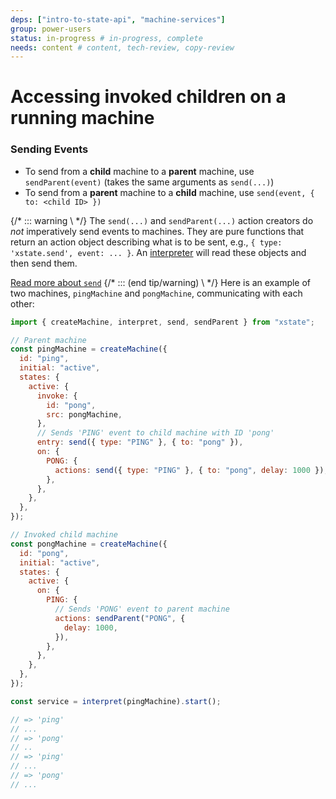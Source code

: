 ```yaml
---
deps: ["intro-to-state-api", "machine-services"]
group: power-users
status: in-progress # in-progress, complete
needs: content # content, tech-review, copy-review
---
```


# Accessing invoked children on a running machine

### Sending Events

- To send from a **child** machine to a **parent** machine, use `sendParent(event)` (takes the same arguments as `send(...)`)
- To send from a **parent** machine to a **child** machine, use `send(event, { to: <child ID> })`

{/* ::: warning \ */}
The `send(...)` and `sendParent(...)` action creators do _not_ imperatively send
events to machines. They are pure functions that return an action object
describing what is to be sent, e.g., `{ type: 'xstate.send', event: ... }`. An
[interpreter](./interpretation.md) will read these objects and then send them.

[Read more about `send`](/guides/actions.html#send-action)
{/* ::: (end tip/warning) \ */}
Here is an example of two machines, `pingMachine` and `pongMachine`, communicating with each other:

```js
import { createMachine, interpret, send, sendParent } from "xstate";

// Parent machine
const pingMachine = createMachine({
  id: "ping",
  initial: "active",
  states: {
    active: {
      invoke: {
        id: "pong",
        src: pongMachine,
      },
      // Sends 'PING' event to child machine with ID 'pong'
      entry: send({ type: "PING" }, { to: "pong" }),
      on: {
        PONG: {
          actions: send({ type: "PING" }, { to: "pong", delay: 1000 }),
        },
      },
    },
  },
});

// Invoked child machine
const pongMachine = createMachine({
  id: "pong",
  initial: "active",
  states: {
    active: {
      on: {
        PING: {
          // Sends 'PONG' event to parent machine
          actions: sendParent("PONG", {
            delay: 1000,
          }),
        },
      },
    },
  },
});

const service = interpret(pingMachine).start();

// => 'ping'
// ...
// => 'pong'
// ..
// => 'ping'
// ...
// => 'pong'
// ...
```
